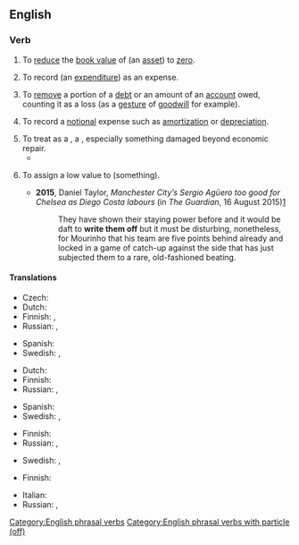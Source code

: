 {{also|writeoff|write-off}}

==English==
{{attention|en|The figurative definition is rubbish}}

===Verb===
{{en-verb|write<,,wrote,written> off}}

# {{lb|en|accounting|transitive}} To [[reduce]] the [[book value]] of (an [[asset]]) to [[zero]].
# {{lb|en|accounting|transitive}} To record (an [[expenditure]]) as an expense.
# {{lb|en|accounting|transitive}} To [[remove]] a portion of a [[debt]] or an amount of an [[account]] owed, counting it as a loss (as a [[gesture]] of [[goodwill]] for example).
# {{lb|en|accounting}} To record a [[notional]] expense such as [[amortization]] or [[depreciation]].
# To treat as a {{m|en|write-off}}, a {{m|en|total loss}}, especially something damaged beyond economic repair.
#* {{quote-journal|en|date=2020 May 20|title=Fleet News: Collision-damaged '800' at Wolverton|journal=Rail|page=25|text=The '800' received substantial collision damage, while the High Speed Train power car was '''written off'''.}}
# {{lb|en|figurative|transitive}} To assign a low value to (something).
#: {{ux|en|When Katya was injured, he '''wrote off''' the team's chances in the finals.}}
#* '''2015''', Daniel Taylor, ''Manchester City’s Sergio Agüero too good for Chelsea as Diego Costa labours'' (in ''The Guardian'', 16 August 2015)[http://www.theguardian.com/football/2015/aug/16/manchester-city-chelsea-premier-league-match-report]
#*: They have shown their staying power before and it would be daft to '''write them off''' but it must be disturbing, nonetheless, for Mourinho that his team are five points behind already and locked in a game of catch-up against the side that has just subjected them to a rare, old-fashioned beating.

====Translations====
{{trans-top|to reduce an asset's book value to zero}}
* Czech: {{t|cs|odepsat}}
* Dutch: {{t+|nl|afschrijven}}
* Finnish: {{t+|fi|poistaa}}, {{t|fi|[[alaskirjata]] [[nolla]]an}}
* Russian: {{t+|ru|спи́сывать|impf}}, {{t+|ru|списа́ть|pf}}
{{trans-mid}}
* Spanish: {{t-check|es|dar de baja}}
* Swedish: {{t+|sv|avskriva}}, {{t+|sv|skriva av}}
{{trans-bottom}}

{{trans-top|to record an expenditure as an expense}}
* Dutch: {{t+|nl|declareren}}
* Finnish: {{t|fi|[[kirjata]] [[kuluksi]]}}
* Russian: {{t+|ru|спи́сывать|impf}}, {{t+|ru|списа́ть|pf}}
{{trans-mid}}
* Spanish: {{t-check|es|llevar a gasto}}
* Swedish: {{t+|sv|avskriva}}, {{t+|sv|skriva av}}
{{trans-bottom}}

{{trans-top|to record a notional expense}}
* Finnish: {{t+|fi|alaskirjata}}
* Russian: {{t+|ru|спи́сывать|impf}}, {{t+|ru|списа́ть|pf}}
{{trans-mid}}
* Swedish: {{t+|sv|avskriva}}, {{t+|sv|skriva av}}
{{trans-bottom}}

{{trans-top|to assign a low value to something}}
* Finnish: {{t+|fi|alaskirjata}}
{{trans-mid}}
* Italian: {{t|it|[[dare per]] [[perso]]}}
* Russian: {{t+|ru|спи́сывать|impf}}, {{t+|ru|списа́ть|pf}}
{{trans-bottom}}

[[Category:English phrasal verbs]]
[[Category:English phrasal verbs with particle (off)]]